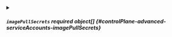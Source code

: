 

<PartialEnabled />


<PartialName />



<details className="config-field" data-expandable="true">
<summary>

##### `imagePullSecrets` <span className="config-field-required" data-required="false">required</span> <span className="config-field-type">object[]</span> <span className="config-field-default"></span> <span className="config-field-enum"></span> {#controlPlane-advanced-serviceAccounts-imagePullSecrets}



</summary>

<PartialImagepullsecretsreference />


</details>
